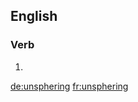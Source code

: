 
==English==

===Verb===
{{head|en|present participle}}

# {{present participle of|unsphere|lang=en|nocat=1}}

[[de:unsphering]]
[[fr:unsphering]]